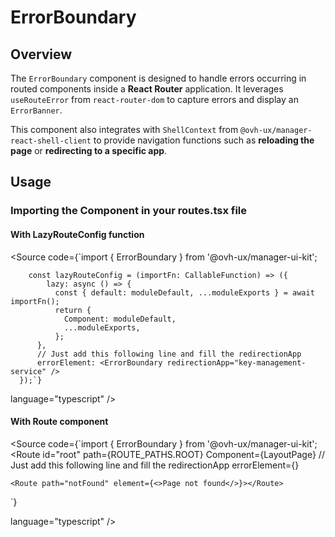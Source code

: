 
<Meta title="Manager UI Kit/ErrorBoundary/Documentation" />

# ErrorBoundary

## Overview

The `ErrorBoundary` component is designed to handle errors occurring in routed components inside a **React Router** application. It leverages `useRouteError` from `react-router-dom` to capture errors and display an `ErrorBanner`.

This component also integrates with `ShellContext` from `@ovh-ux/manager-react-shell-client` to provide navigation functions such as **reloading the page** or **redirecting to a specific app**.

## Usage

### Importing the Component in your routes.tsx file

#### With LazyRouteConfig function

<Source
  code={`import { ErrorBoundary } from '@ovh-ux/manager-ui-kit';

        const lazyRouteConfig = (importFn: CallableFunction) => ({
            lazy: async () => {
              const { default: moduleDefault, ...moduleExports } = await importFn();
              return {
                Component: moduleDefault,
                ...moduleExports,
              };
          },
          // Just add this following line and fill the redirectionApp
          errorElement: <ErrorBoundary redirectionApp="key-management-service" />
      });`}

language="typescript"
/>

#### With Route component

<Source
  code={`import { ErrorBoundary } from '@ovh-ux/manager-ui-kit';
  <Route
    id="root"
    path={ROUTE_PATHS.ROOT}
    Component={LayoutPage}
    // Just add this following line and fill the redirectionApp
    errorElement={<ErrorBoundary redirectionApp="key-management-service" />}
  >
    <Route path="notFound" element={<>Page not found</>}></Route>
`}

language="typescript"
/>